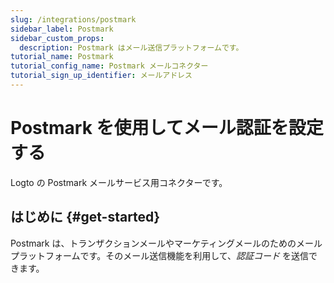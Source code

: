 ```yaml
---
slug: /integrations/postmark
sidebar_label: Postmark
sidebar_custom_props:
  description: Postmark はメール送信プラットフォームです。
tutorial_name: Postmark
tutorial_config_name: Postmark メールコネクター
tutorial_sign_up_identifier: メールアドレス
---
```




# Postmark を使用してメール認証を設定する

Logto の Postmark メールサービス用コネクターです。

<GuideTip />

## はじめに \{#get-started}

Postmark は、トランザクションメールやマーケティングメールのためのメールプラットフォームです。そのメール送信機能を利用して、_認証コード_ を送信できます。

<Integration />
